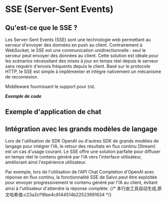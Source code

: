 # SSE (Server-Sent Events)


## Qu'est-ce que le SSE ?

Les Server-Sent Events (SSE) sont une technologie web permettant au serveur d'envoyer des données en push au client. Contrairement à WebSocket, le SSE est une communication unidirectionnelle : seul le serveur peut envoyer des données au client. Cette solution est idéale pour les scénarios nécessitant des mises à jour en temps réel depuis le serveur sans requérir d'envois fréquents depuis le client. Basé sur le protocole HTTP, le SSE est simple à implémenter et intègre nativement un mécanisme de reconnexion.

Middleware fournissant le support pour `SSE`.

_**Exemple de code**_ 

<Tabs>
<Tab label="main.rs">
<SseMainCode/>
</Tab>
<Tab label="Cargo.toml">
<SseCargoCode/>
</Tab>
</Tabs>


## Exemple d'application de chat

<Tabs>
<Tab label="main.rs">
<SseChatMainCode/>
</Tab>
<Tab label="Cargo.toml">
<SseChatCargoCode/>
</Tab>
</Tabs>

## Intégration avec les grands modèles de langage

Lors de l'utilisation de SDK OpenAI ou d'autres SDK de grands modèles de langage pour intégrer l'IA, le retour des résultats en flux continu (Stream) est un cas d'usage courant. Le SSE offre une solution parfaite pour diffuser en temps réel le contenu généré par l'IA vers l'interface utilisateur, améliorant ainsi l'expérience utilisateur.

Par exemple, lors de l'utilisation de l'API Chat Completion d'OpenAI avec réponse en flux continu, la fonctionnalité SSE de Salvo peut être exploitée pour envoyer progressivement le contenu généré par l'IA au client, évitant ainsi à l'utilisateur d'attendre la réponse complète.
{/* 本行由工具自动生成,原文哈希值:c23a2cf16be4c8144514b22523991634 */}